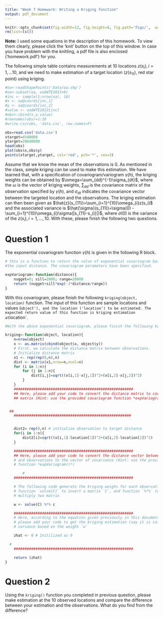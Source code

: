 ```yaml
---
title: "Week 7 Homework: Writing a Kriging function"
output: pdf_document
---
```

```r
knitr::opts_chunk$set(fig.width=12, fig.height=8, fig.path='Figs/',  warning=FALSE, message=FALSE)
rm(list=ls())
```

**Note:** I used some equations in the description of this homework. To view them clearly, please click the 'knit' button on the top of this window. In case you have problem with the knitting, a pdf file is also enclosed ('homework.pdf') for you.


The following simple table contains measurements at $10$ locations $z(s_i),
i = 1,\dots 10$, and we need to make estimation of a target location
($z(s_{11})$, red star point) using kriging. 

```r

#oa<-readShapePoints('Data/oa.shp')
#oa<-subset(oa, oa$WTE2013>0)
#inc <- sample(1:nrow(oa), 10)
#x <- oa@coords[inc,1]
#y <- oa@coords[inc,2]
#value <- oa$WTE2013[inc]
#obs<-cbind(x,y,value)
#rownames(obs)=1:10
#write.csv(obs, 'data.csv', row.names=F)

obs=read.csv('data.csv')
xtarget=4540000
ytarget=20640000
head(obs)
plot(obs$x,obs$y)
points(xtarget,ytarget, col='red', pch='*', cex=3)
```

Assume that we know the mean of the observations is $0$. As mentioned in
the class, simple kriging can be used to make this estimation. We have
learned that, with a specification of covariogram/variogram $\gamma(h)$,
the kriging weights can be obtained by $\omega=\sum_{dd}^{-1}\sigma_{dt}$,
where the $\omega$ is the vector of kriging weights, $\sum_{dd}$ is the 
covariance matrix of the observation specified by $\gamma(h)$, and $\sigma_{dt}$
indicates the covariance vector between the targeted location and the
observations. The kriging estimation can then been given as 
$\hat{z}(s_{11})=\sum_{i=1}^{10}\omega_{i}z(s_i)$ and the associated variance is
$\hat{\sigma}(s_{11})=\sigma(0) - 
\sum_{i=1}^{10}\omega_{i}\sigma(|s_{11}-s_{i}|)$, where $\sigma(0)$ is the
variance of the $z(s_i), i = 1, \dots, 10$. With these, please finish the
following two questions.

# Question 1

The exponential covariogram function $\gamma(h)$ is given in the following
R block.

```r

# this is a function to return the value of exponential covariogram based on 
#the input distance. The covariogram parameters have been specified. 

expVariogram<-function(distance){
    nugget=0; sill=2000; range=20000
    return (nugget+sill*exp(-3*distance/range))
}
```

With this covariogram, please finish the following `kriging(object, location)`
function. The input of this function are sample locations and values
(`object'), and the location ('location') to be estimated. The expected return
value of this function is kriging estimation at `location`.

```r

#With the above exponential covariogram, please finish the following kriging function

kriging<-function(object, location){
	n=nrow(object)
	x <- as.matrix(cbind(object$x, object$y))
	# First, we calculate the distance matrix between observations. 
	# Initialize distance matrix
	x1 <- rep(rep(0,n),n)         
	dist <- matrix(x1,nrow=n,ncol=n) 
	for (i in 1:n){ 
		for (j in 1:n){ 
			dist[i,j]=sqrt((x[i,1]-x[j,1])^2+(x[i,2]-x[j,2])^2) 
		} 
	}
	#######################################################
	## Here, please add your code to convert the distance matrix to covariance
	## matrix (Hint: use the provided covariogram function *expVariogram()*)


  ## 
	######################################################


	dist2= rep(0,n) # initialize observation to target distance 
	for(i in 1:n){
		dist2[i]=sqrt((x[i,1]-location[1])^2+(x[i,2]-location[2])^2)
	}

	#######################################################
	## Here, please add your code to convert the distance vector between target
	# and observations to the vector of covariance (Hint: use the provided covariogram 
	# function *expVariogram()*)

        #
	#######################################################

	# The following code generate the kriging weighs for each observations. 
	# function `solve(C)` to invert a matrix `C`, and function `%*%` to
	# multiply two matrix

	w <- solve(C) %*% c

	#######################################################
	# Here, according to the equation given previously in this document,
	# please add your code to get the kriging estimation (say it is called zhat) and the associated
	# variance based on the weight `w`

	zhat <- 0 # Initilized as 0

  #
	#######################################################

	return (zhat)
}
```

# Question 2

Using the `kriging()` function you completed in previous question, please
make estimation at the $10$ observed locations and compare the difference
between your estimation and the observations. What do you find from the
difference?




